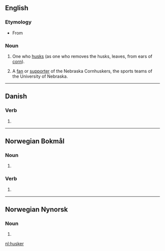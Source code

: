 ==English==

===Etymology===
* From {{suffix|husk|er|lang=en}}

===Noun===
{{en-noun}}

# One who [[husk]]s (as one who removes the husks, leaves, from ears of [[corn]]).
# {{label|en|US|slang}} A [[fan]] or [[supporter]] of the Nebraska Cornhuskers, the sports teams of the University of Nebraska.

----

==Danish==

===Verb===
{{head|da|verb form}}

# {{present tense of|huske|lang=da}}

----

==Norwegian Bokmål==

===Noun===
{{head|nb|noun form|g=m|g2=f}}

# {{inflection of|huske||indefinite|p|lang=nb}}

===Verb===
{{head|nb|verb form}}

# {{present tense of|huske|lang=nb}}

----

==Norwegian Nynorsk==

===Noun===
{{head|nn|noun form|g=f}}

# {{inflection of|huske||indefinite|p|lang=nn}}

[[nl:husker]]